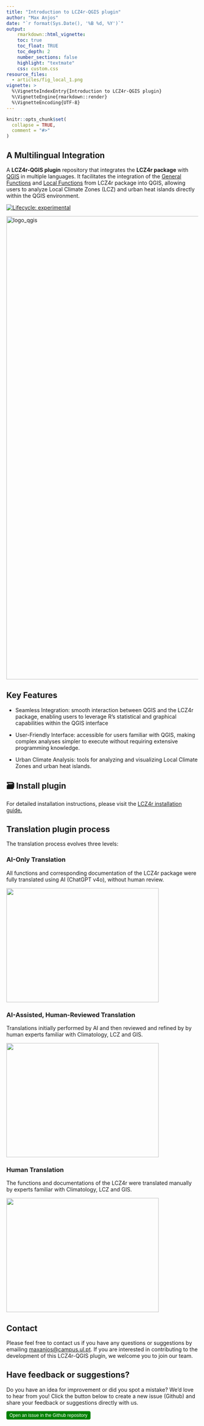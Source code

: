 ```yaml
---
title: "Introduction to LCZ4r-QGIS plugin"
author: "Max Anjos"
date: "`r format(Sys.Date(), '%B %d, %Y')`"
output:
    rmarkdown::html_vignette:
    toc: true
    toc_float: TRUE
    toc_depth: 2
    number_sections: false
    highlight: "textmate"
    css: custom.css
resource_files:
  - articles/fig_local_1.png
vignette: >
  %\VignetteIndexEntry{Introduction to LCZ4r-QGIS plugin}
  %\VignetteEngine{rmarkdown::render}
  %\VignetteEncoding{UTF-8}
---
```


```r
knitr::opts_chunk$set(
  collapse = TRUE,
  comment = "#>"
)
```

## A Multilingual Integration

A **LCZ4r-QGIS plugin** repository that integrates the **LCZ4r package** with [QGIS](https://qgis.org/) in multiple languages. It facilitates the integration of the [General Functions](https://bymaxanjos.github.io/LCZ4r/articles/Introd_genera_LCZ4r.html) and [Local Functions](https://bymaxanjos.github.io/LCZ4r/articles/Introd_local_LCZ4r.html) from LCZ4r package into QGIS, allowing users to analyze Local Climate Zones (LCZ) and urban heat islands directly within the QGIS environment.

  <!-- badges: start -->
  [![Lifecycle: experimental](https://img.shields.io/badge/lifecycle-experimental-orange.svg)](https://lifecycle.r-lib.org/articles/stages.html#experimental)
  <!-- badges: end -->

<img width="1217" alt="logo_qgis" src="https://github.com/user-attachments/assets/68cdca10-c1d5-4755-8d73-351af809552a">

## Key Features
* Seamless Integration: smooth interaction between QGIS and the LCZ4r package, enabling users to leverage R's statistical and graphical capabilities within the QGIS interface 

* User-Friendly Interface: accessible for users familiar with QGIS, making complex analyses simpler to execute without requiring extensive programming knowledge.

* Urban Climate Analysis: tools for analyzing and visualizing Local Climate Zones and urban heat islands.


## 🗃️ Install plugin 

For detailed installation instructions, please visit the [LCZ4r installation guide.](https://bymaxanjos.github.io/LCZ4r/articles/instalation_lcz4r_qgis.html)


## Translation plugin process
The translation process evolves three levels:

### AI-Only Translation
All functions and corresponding documentation of the LCZ4r package were fully translated using AI (ChatGPT v4o), without human review.

<img src="https://github.com/user-attachments/assets/2b2312d0-bb71-4c80-b6db-4048e315fbee" width="400" height="300">

### AI-Assisted, Human-Reviewed Translation
Translations initially performed by AI and then reviewed and refined by  by human experts familiar with Climatology, LCZ and GIS.

<img src="https://github.com/user-attachments/assets/ed21bd61-b2c5-4dbb-9601-6485292d7b4c" width="400" height="300">

### Human Translation
The functions and documentations of the LCZ4r were translated manually by experts familiar with Climatology, LCZ and GIS.

<img src="https://github.com/user-attachments/assets/b30e9a14-0730-403d-8cd5-19ab70baa3ec" width="400" height="300">


## Contact
Please feel free to contact us if you have any questions or suggestions by emailing [maxanjos\@campus.ul.pt](mailto:maxanjos@campus.ul.pt). If you are interested in contributing to the development of this LCZ4r-QGIS plugin, we welcome you to join our team.

## Have feedback or suggestions?
Do you have an idea for improvement or did you spot a mistake? We'd love to hear from you! Click the button below to create a new issue (Github) and share your feedback or suggestions directly with us.

<button type="button" class="btn" style="background-color: #008000; color: white; padding: .25rem .5rem; font-size: .75rem; border: none; border-radius: .25rem;">
  <a href='https://github.com/ByMaxAnjos/QGIS-LCZ4r-Multilingual/issues/new'style="text-decoration: none; color: white;">
    Open an issue in the Github repository
  </a>
</button>
